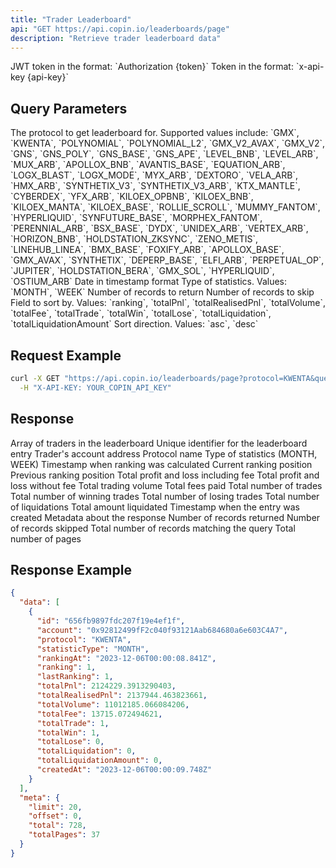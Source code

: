 ```yaml
---
title: "Trader Leaderboard"
api: "GET https://api.copin.io/leaderboards/page"
description: "Retrieve trader leaderboard data"
---
```


<ParamField header="Authorization" type="string">
    JWT token in the format: `Authorization {token}`
</ParamField>

<ParamField header="x-api-key" type="string">
    Token in the format: `x-api-key {api-key}`
</ParamField>

## Query Parameters

<ParamField query="protocol" type="string" required>
  The protocol to get leaderboard for. Supported values include: `GMX`,
  `KWENTA`, `POLYNOMIAL`, `POLYNOMIAL_L2`, `GMX_V2_AVAX`, `GMX_V2`, `GNS`,
  `GNS_POLY`, `GNS_BASE`, `GNS_APE`, `LEVEL_BNB`, `LEVEL_ARB`, `MUX_ARB`,
  `APOLLOX_BNB`, `AVANTIS_BASE`, `EQUATION_ARB`, `LOGX_BLAST`, `LOGX_MODE`,
  `MYX_ARB`, `DEXTORO`, `VELA_ARB`, `HMX_ARB`, `SYNTHETIX_V3`,
  `SYNTHETIX_V3_ARB`, `KTX_MANTLE`, `CYBERDEX`, `YFX_ARB`, `KILOEX_OPBNB`,
  `KILOEX_BNB`, `KILOEX_MANTA`, `KILOEX_BASE`, `ROLLIE_SCROLL`, `MUMMY_FANTOM`,
  `HYPERLIQUID`, `SYNFUTURE_BASE`, `MORPHEX_FANTOM`, `PERENNIAL_ARB`,
  `BSX_BASE`, `DYDX`, `UNIDEX_ARB`, `VERTEX_ARB`, `HORIZON_BNB`,
  `HOLDSTATION_ZKSYNC`, `ZENO_METIS`, `LINEHUB_LINEA`, `BMX_BASE`, `FOXIFY_ARB`,
  `APOLLOX_BASE`, `GMX_AVAX`, `SYNTHETIX`, `DEPERP_BASE`, `ELFI_ARB`, `PERPETUAL_OP`,
   `JUPITER`, `HOLDSTATION_BERA`, `GMX_SOL`, `HYPERLIQUID`, `OSTIUM_ARB`
</ParamField>

<ParamField query="queryDate" type="number" required>
  Date in timestamp format
</ParamField>

<ParamField query="statisticType" type="string" required>
  Type of statistics. Values: `MONTH`, `WEEK`
</ParamField>

<ParamField query="limit" type="number" default="20">
  Number of records to return
</ParamField>

<ParamField query="offset" type="number" default="0">
  Number of records to skip
</ParamField>

<ParamField query="sort_by" type="string">
  Field to sort by. Values: `ranking`, `totalPnl`, `totalRealisedPnl`,
  `totalVolume`, `totalFee`, `totalTrade`, `totalWin`, `totalLose`,
  `totalLiquidation`, `totalLiquidationAmount`
</ParamField>

<ParamField query="sort_type" type="string">
  Sort direction. Values: `asc`, `desc`
</ParamField>

## Request Example

```bash
curl -X GET "https://api.copin.io/leaderboards/page?protocol=KWENTA&queryDate=1701835880676&statisticType=MONTH&limit=20&offset=0&sort_by=ranking&sort_type=asc" \
  -H "X-API-KEY: YOUR_COPIN_API_KEY"
```

## Response

<ResponseField name="data" type="array">
  Array of traders in the leaderboard
  <Expandable title="properties">
    <ResponseField name="id" type="string">
      Unique identifier for the leaderboard entry
    </ResponseField>
    <ResponseField name="account" type="string">
      Trader's account address
    </ResponseField>
    <ResponseField name="protocol" type="string">
      Protocol name
    </ResponseField>
    <ResponseField name="statisticType" type="string">
      Type of statistics (MONTH, WEEK)
    </ResponseField>
    <ResponseField name="rankingAt" type="string">
      Timestamp when ranking was calculated
    </ResponseField>
    <ResponseField name="ranking" type="number">
      Current ranking position
    </ResponseField>
    <ResponseField name="lastRanking" type="number">
      Previous ranking position
    </ResponseField>
    <ResponseField name="totalPnl" type="number">
      Total profit and loss including fee
    </ResponseField>
    <ResponseField name="totalRealisedPnl" type="number">
      Total profit and loss without fee
    </ResponseField>
    <ResponseField name="totalVolume" type="number">
      Total trading volume
    </ResponseField>
    <ResponseField name="totalFee" type="number">
      Total fees paid
    </ResponseField>
    <ResponseField name="totalTrade" type="number">
      Total number of trades
    </ResponseField>
    <ResponseField name="totalWin" type="number">
      Total number of winning trades
    </ResponseField>
    <ResponseField name="totalLose" type="number">
      Total number of losing trades
    </ResponseField>
    <ResponseField name="totalLiquidation" type="number">
      Total number of liquidations
    </ResponseField>
    <ResponseField name="totalLiquidationAmount" type="number">
      Total amount liquidated
    </ResponseField>
    <ResponseField name="createdAt" type="string">
      Timestamp when the entry was created
    </ResponseField>
  </Expandable>
</ResponseField>

<ResponseField name="meta" type="object">
  Metadata about the response
  <Expandable title="properties">
    <ResponseField name="limit" type="number">
      Number of records returned
    </ResponseField>
    <ResponseField name="offset" type="number">
      Number of records skipped
    </ResponseField>
    <ResponseField name="total" type="number">
      Total number of records matching the query
    </ResponseField>
    <ResponseField name="totalPages" type="number">
      Total number of pages
    </ResponseField>
  </Expandable>
</ResponseField>

## Response Example

```json
{
  "data": [
    {
      "id": "656fb9897fdc207f19e4ef1f",
      "account": "0x92812499fF2c040f93121Aab684680a6e603C4A7",
      "protocol": "KWENTA",
      "statisticType": "MONTH",
      "rankingAt": "2023-12-06T00:00:08.841Z",
      "ranking": 1,
      "lastRanking": 1,
      "totalPnl": 2124229.3913290403,
      "totalRealisedPnl": 2137944.463823661,
      "totalVolume": 11012185.066084206,
      "totalFee": 13715.072494621,
      "totalTrade": 1,
      "totalWin": 1,
      "totalLose": 0,
      "totalLiquidation": 0,
      "totalLiquidationAmount": 0,
      "createdAt": "2023-12-06T00:00:09.748Z"
    }
  ],
  "meta": {
    "limit": 20,
    "offset": 0,
    "total": 728,
    "totalPages": 37
  }
}
```
